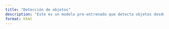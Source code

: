 ```yaml
---
title: "Detección de objetos"
description: "Este es un modelo pre-entrenado que detecta objetos desde una imagen o un video incluyendo videos en vivo como los una webcam."
format: html
---
```


<div id="p5-sketch">
  <div id="canvas-container"></div>
</div>

<script src="https://cdnjs.cloudflare.com/ajax/libs/p5.js/1.9.4/p5.min.js"></script>
<script src="https://unpkg.com/ml5@latest/dist/ml5.min.js"></script>

<script>
(function () {
    const sketch = (p) => {
        let video;
        let detector;
        let detections = [];

        function preload() {
            detector = ml5.objectDetector("cocossd");
        }

        function setup() {
            createCanvas(640, 480);

            // Using webcam feed as video input, hiding html element to avoid duplicate with canvas
            video = createCapture(VIDEO);
            video.size(width, height);
            video.hide();

            detector.detectStart(video, gotDetections);
        }

        // Callback function is called each time the object detector finishes processing a frame.
        function gotDetections(results) {
            // Update detections array with the new results
            detections = results;
        }

        function draw() {
            // Draw the current video frame onto the canvas.
            image(video, 0, 0);

            for (let i = 0; i < detections.length; i += 1) {
                let detection = detections[i];

                // Draw bounding box
                stroke(0, 255, 0);
                strokeWeight(4);
                noFill();
                rect(
                    detection.x,
                    detection.y,
                    detection.width,
                    detection.height
                );

                // Draw label
                noStroke();
                fill(255);
                textSize(24);
                text(detection.label, detection.x + 10, detection.y + 24);
            }
        }
    };
    new p5(sketch);
})();

</script>